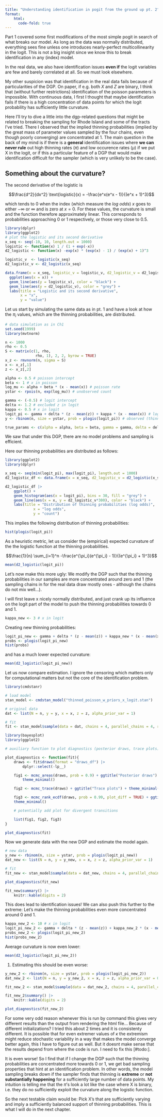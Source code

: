 ```yaml
---
title: "Understanding identification in pogit from the ground up pt. 2"
format:
    html:
      code-fold: true
---
```


Part 1 covered some first modifications of the most simple pogit in search of what breaks our model. As long as the data was normally distributed, everything sees fine unless one introduces nearly-perfect multicollinearity in the logit. This is not a big insight since we know this to break identification in any (index) model.

In the real data, we also have identification issues **even if** the logit variables are few and barely correlated at all. So we must look elsewhere.

My other suspicion was that identification in the real data fails because of particularities of the DGP. On paper, if e.g. both $X$ and $Z$ are binary, I think that (without further restrictions) identification of the poisson parameters is impossible. With continuous data, I first I thought that maybe identification fails if there is a high concentration of data points for which the logit probability has sufficiently little curvature. 

Here I'll try to dive a little into the dgp-related questions that might be related to breaking the sampling for Rhode Island and some of the tracts I've tried. There I observed that the implied thinning probabilities (implied by the great mass of parameter values sampled by the four chains, even though poorly converging) are concentrated at 1. The main question in the back of my mind is if there is a **general** identification issues where **we can never rule** out high thinning rates ($\pi$) and low occurence rates ($\mu$) if we put X in the logit, or if this a particular feature of a DGP that would make identification difficult for the sampler (which is very unlikely to be the case).

## Something about the curvature?

The second derivative of the logistic is

$$\frac{d^2}{dx^2} \text{logistic}(x) = -\frac{e^x(e^x - 1)}{(e^x + 1)^3}$$

which tends to 0 when the index (which measure the *log odds*) $x$ goes to either $-\infty$ or $\infty$ and is zero at $x=0$. For these values, the curvature is small and the function therefore approximately linear. This corresponds to probabilities approaching 0 or 1 respectively, or those very close to 0.5.

```r
library(dplyr)
library(ggplot2)
# plot the logistic and its second derivative
x_seq <- seq(-10, 10, length.out = 1000)
logistic <- function(x) 1 / (1 + exp(-x))
d2_logistic <- function(x) -exp(x) * (exp(x) - 1) / (exp(x) + 1)^3

logistic_v  <- logistic(x_seq)
d2_logistic_v <- d2_logistic(x_seq)

data.frame(x = x_seq, logistic_v = logistic_v, d2_logistic_v = d2_logistic_v) |>
  ggplot(aes(x = x)) +
  geom_line(aes(y = logistic_v), color = "black") +
  geom_line(aes(y = d2_logistic_v), color = "grey") +
  labs(title = "Logistic and its second derivative",
       x = "x",
       y = "value")
```

Let us start by simulating the same data as in pt. 1 and have a look at how the $\pi_i$ values, which are the thinning probabilities, are distributed.

```r
# data simulation as in Ch1
set.seed(1999)
library(mvtnorm)

n <- 1000
rho <- 0.5
S <- matrix(c(1, rho,
              rho, 1), 2, 2, byrow = TRUE)
x_z <- rmvnorm(n, sigma = S)
x <- x_z[,1] 
z <- x_z[,2] 

alpha <- 0.5 # poisson intercept
beta <- 1 # x in poisson
log_mu <- alpha + beta * (x - mean(x)) # poisson rate
ystar <- rpois(n, exp(log_mu)) # unobserved count

gamma <- (-0.5) # logit intercept
delta <- 1.2 # excluded z in logit
kappa <- 0.5 # x in logit
logit_pi <- gamma + delta * (z - mean(z)) + kappa * (x - mean(x)) # logit probability
y <- rbinom(n, size = ystar, prob = plogis(logit_pi)) # observed (thinned) count

true_params <- c(alpha = alpha, beta = beta, gamma = gamma, delta = delta, kappa = kappa)

```

We saw that under this DGP, there are no model problems and sampling is efficient.

Here our thinning probabilities are distributed as follows:

```r
library(ggplot2)
library(dplyr)

x_seq <- seq(min(logit_pi), max(logit_pi), length.out = 1000)
d2_logistic_df <- data.frame(x = x_seq, d2_logistic_v = d2_logistic(x_seq), logit_pi = logit_pi)

d2_logistic_df |>
    ggplot() +
    geom_histogram(aes(x = logit_pi), bins = 30, fill = "grey") +
    geom_line(aes(x = x, y = d2_logistic_v*300), color = "black") +
    labs(title = "Distribution of thinning probabilities (log odds)",
             x = "log odds",
             y = "count")
```

This implies the following distribution of thinning probabilities:

```r
hist(plogis(logit_pi))
```

As a heuristic metric, let us consider the (empirical) expected curvature of the the logistic function at the thinning probabilities.

$$\frac{1}{n} \sum_{i=1}^n -\frac{e^{\pi_i}(e^{\pi_i} - 1)}{(e^{\pi_i} + 1)^3}$$

```r
mean(d2_logistic(logit_pi))
```

Let's now make this more ugly: We modify the DGP such that the thinning probabilities in our samples are more concentrated around zero and 1 (the sampling chains in for the real data draw mostly ones - although the chains do not mix well...).

I will first leave x nicely normally distributed, and just crank up its influence on the logit part of the model to push the thinning probabilities towards 0 and 1.

```r
kappa_new <- 3 # x in logit
```

Creating new thinning probabilities:

```r
logit_pi_new <- gamma + delta * (z - mean(z)) + kappa_new * (x - mean(x))
probs <- plogis(logit_pi_new)
hist(probs)
```

and has a much lower expected curvature:

```r
mean(d2_logistic(logit_pi_new))
```

Let us now compare estimation. I ignore the censoring which matters only for computational matters but not the core of the identification problem.

```r
library(cmdstanr)

# load model
stan_model <- cmdstan_model("thinned_poisson_w_priors_x_logit.stan")

# original data
dat <- list(N = n, y = y, x = x, z = z, alpha_prior_var = 1)

# fit
fit <- stan_model$sample(data = dat, chains = 4, parallel_chains = 4, refresh = 500)
```

```r
library(bayesplot)
library(ggplot2)

# auxiliary function to plot diagnostics (posterior draws, trace plots)

plot_diagnostics <- function(fit){
    draws <- fit$draws(format = "draws_df") |>
        dplyr::select(-lp__)

    fig1 <- mcmc_areas(draws, prob = 0.9) + ggtitle("Posterior draws") +
        theme_minimal()

    fig2 <- mcmc_trace(draws) + ggtitle("Trace plots") + theme_minimal()

    fig3 <- mcmc_rank_ecdf(draws, prob = 0.99, plot_diff = TRUE) + ggtitle("Cumulative rank plots (difference)") +
    theme_minimal()

    # potentially add plot for divergent transitions

    list(fig1, fig2, fig3)
}
```

```r
plot_diagnostics(fit)
```

Now we generate data with the new DGP and estimate the model again.

```r
# new data
y_new <- rbinom(n, size = ystar, prob = plogis(logit_pi_new))
dat_new <- list(N = n, y = y_new, x = x, z = z, alpha_prior_var = 1)

# fit
fit_new <- stan_model$sample(data = dat_new, chains = 4, parallel_chains = 4, refresh = 500)

plot_diagnostics(fit_new)
```

```r
fit_new$summary() |>
    knitr::kable(digits = 2)
```

This does lead to identification issues! We can also push this further to the extreme: Let's make the thinning probabilities even more concentrated around 0 and 1.

```r
kappa_new_2 <- 10 # x in logit
logit_pi_new_2 <- gamma + delta * (z - mean(z)) + kappa_new_2 * (x - mean(x))
probs_new_2 <- plogis(logit_pi_new_2)
hist(probs_new_2)
```

Average curvature is now even lower:

```r
mean(d2_logistic(logit_pi_new_2))
```

1.  Estimating this should be even worse:

```r
y_new_2 <- rbinom(n, size = ystar, prob = plogis(logit_pi_new_2))
dat_new_2 <- list(N = n, y = y_new_2, x = x, z = z, alpha_prior_var = 0.1)

fit_new_2 <- stan_model$sample(data = dat_new_2, chains = 4, parallel_chains = 4, refresh = 500)

fit_new_2$summary() |>
    knitr::kable(digits = 2)
```

```r
plot_diagnostics(fit_new_2)
```

::: callout-note
For some very odd reason whenever this is run by command this gives very different results than the output from rendering the html file... Because of different initializations? I tried this about 2 times and it is consistenty different. It is possible that for even extremer values of $\kappa$ the extremism might reduce stochastic variability in a way that makes the model converge better again, this I have to figure out as well. But it doesnt make sense that the results depend from where the code is run. I need to fix this \[#todo:\].
:::
It is even worse! So I find that if I change the DGP such that the thinning probabilities are concentrated more towards 0 or 1, we get bad sampling properties that hint at an identification problem. In other words, the model sampling breaks down if the sampler finds that thinning is **extreme** or **not substantially happening** for a sufficiently large number of data points. My intuition is telling me that the $\pi$'s look a lot like the case where X is binary, i.e. they do no sufficiently exploit the curvature along the logistic function.

So the next testable claim would be: Pick X's that are sufficiently varying and imply a sufficiently balanced support of thinning probabilities. This is what I will do in the next chapter.